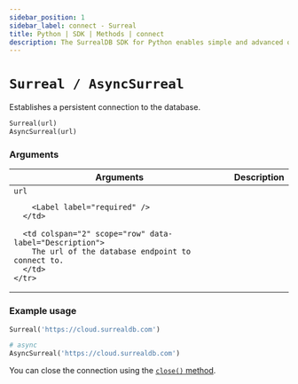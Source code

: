 ```yaml
---
sidebar_position: 1
sidebar_label: connect - Surreal
title: Python | SDK | Methods | connect
description: The SurrealDB SDK for Python enables simple and advanced querying of a remote or embedded database.
---
```



# `Surreal / AsyncSurreal`

Establishes a persistent connection to the database.

```python title="Method Syntax"
Surreal(url)
AsyncSurreal(url)
```

### Arguments

<table>
  <thead>
    <tr>
      <th colspan="2" scope="col">Arguments</th>
      <th colspan="2" scope="col">Description</th>
    </tr>
  </thead>

  <tbody>
    <tr>
      <td colspan="2" scope="row" data-label="Arguments">
        <code>url</code>

        <Label label="required" />
      </td>

      <td colspan="2" scope="row" data-label="Description">
        The url of the database endpoint to connect to.
      </td>
    </tr>
  </tbody>
</table>

### Example usage

```python
Surreal('https://cloud.surrealdb.com')

# async
AsyncSurreal('https://cloud.surrealdb.com')
```

You can close the connection using the [`close()` method](/docs/sdk/python/methods/close).
